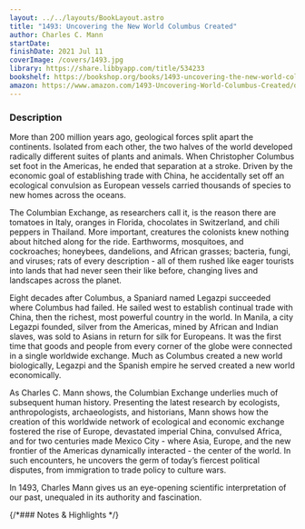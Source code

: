 ```yaml
---
layout: ../../layouts/BookLayout.astro
title: "1493: Uncovering the New World Columbus Created"
author: Charles C. Mann
startDate:
finishDate: 2021 Jul 11
coverImage: /covers/1493.jpg
library: https://share.libbyapp.com/title/534233
bookshelf: https://bookshop.org/books/1493-uncovering-the-new-world-columbus-created/9780307278241
amazon: https://www.amazon.com/1493-Uncovering-World-Columbus-Created/dp/0307278247/
---
```


<ReadingTime
  startDate  = {frontmatter.startDate}
  finishDate = {frontmatter.finishDate}
/>

### Description
More than 200 million years ago, geological forces split apart the continents. Isolated from each other, the two halves of the world developed radically different suites of plants and animals. When Christopher Columbus set foot in the Americas, he ended that separation at a stroke. Driven by the economic goal of establishing trade with China, he accidentally set off an ecological convulsion as European vessels carried thousands of species to new homes across the oceans.

The Columbian Exchange, as researchers call it, is the reason there are tomatoes in Italy, oranges in Florida, chocolates in Switzerland, and chili peppers in Thailand. More important, creatures the colonists knew nothing about hitched along for the ride. Earthworms, mosquitoes, and cockroaches; honeybees, dandelions, and African grasses; bacteria, fungi, and viruses; rats of every description - all of them rushed like eager tourists into lands that had never seen their like before, changing lives and landscapes across the planet.

Eight decades after Columbus, a Spaniard named Legazpi succeeded where Columbus had failed. He sailed west to establish continual trade with China, then the richest, most powerful country in the world. In Manila, a city Legazpi founded, silver from the Americas, mined by African and Indian slaves, was sold to Asians in return for silk for Europeans. It was the first time that goods and people from every corner of the globe were connected in a single worldwide exchange. Much as Columbus created a new world biologically, Legazpi and the Spanish empire he served created a new world economically.

As Charles C. Mann shows, the Columbian Exchange underlies much of subsequent human history. Presenting the latest research by ecologists, anthropologists, archaeologists, and historians, Mann shows how the creation of this worldwide network of ecological and economic exchange fostered the rise of Europe, devastated imperial China, convulsed Africa, and for two centuries made Mexico City - where Asia, Europe, and the new frontier of the Americas dynamically interacted - the center of the world. In such encounters, he uncovers the germ of today’s fiercest political disputes, from immigration to trade policy to culture wars.

In 1493, Charles Mann gives us an eye-opening scientific interpretation of our past, unequaled in its authority and fascination.

{/*### Notes & Highlights */}

<BuyBook
  library   = {frontmatter.library}
  bookshelf = {frontmatter.bookshelf}
  amazon    = {frontmatter.amazon}
/>
